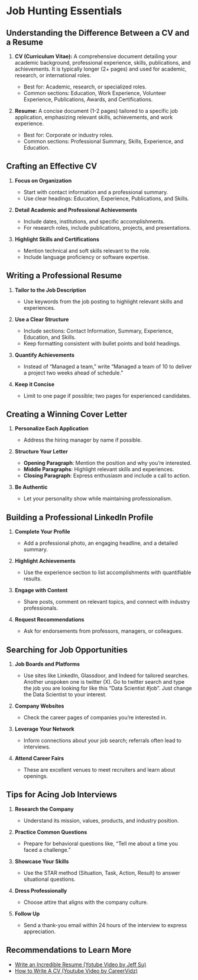 # Job Hunting Essentials

## Understanding the Difference Between a CV and a Resume

1. **CV (Curriculum Vitae):**
A comprehensive document detailing your academic background, professional experience, skills, publications, and achievements. It is typically longer (2+ pages) and used for academic, research, or international roles.

      - Best for: Academic, research, or specialized roles.
      - Common sections: Education, Work Experience, Volunteer Experience, Publications, Awards, and Certifications.
      
2. **Resume:**
A concise document (1-2 pages) tailored to a specific job application, emphasizing relevant skills, achievements, and work experience.

    - Best for: Corporate or industry roles.
    - Common sections: Professional  Summary, Skills, Experience, and Education.


## Crafting an Effective CV
1. **Focus on Organization**

    - Start with contact information and a professional summary.
    - Use clear headings: Education, Experience, Publications, and Skills.

2. **Detail Academic and Professional Achievements**

    - Include dates, institutions, and specific accomplishments.
    - For research roles, include publications, projects, and presentations.

3. **Highlight Skills and Certifications**

    - Mention technical and soft skills relevant to the role.
    - Include language proficiency or software expertise.


## Writing a Professional Resume
1. **Tailor to the Job Description**

    - Use keywords from the job posting to highlight relevant skills and experiences.

2. **Use a Clear Structure**

    - Include sections: Contact Information, Summary, Experience, Education, and Skills.
    - Keep formatting consistent with bullet points and bold headings.

3. **Quantify Achievements**

    - Instead of "Managed a team," write "Managed a team of 10 to deliver a project two weeks ahead of schedule."

4. **Keep it Concise**

    - Limit to one page if possible; two pages for experienced candidates.

## Creating a Winning Cover Letter
1. **Personalize Each Application**

    - Address the hiring manager by name if possible.

2. **Structure Your Letter**

    - **Opening Paragraph**: Mention the position and why you’re interested.
    - **Middle Paragraphs**: Highlight relevant skills and experiences.
    - **Closing Paragraph**: Express enthusiasm and include a call to action.

3. **Be Authentic**

    - Let your personality show while maintaining professionalism.

## Building a Professional LinkedIn Profile
1. **Complete Your Profile**

    - Add a professional photo, an engaging headline, and a detailed summary.

2. **Highlight Achievements**

    - Use the experience section to list accomplishments with quantifiable results.

3. **Engage with Content**

    - Share posts, comment on relevant topics, and connect with industry professionals.

4. **Request Recommendations**

    - Ask for endorsements from professors, managers, or colleagues.


## Searching for Job Opportunities
1. **Job Boards and Platforms**

    - Use sites like LinkedIn, Glassdoor, and Indeed for tailored searches. Another unspoken one is twitter (X). Go to twitter search and type the job you are looking for like this “Data Scientist #job”. Just change the Data Scientist to your interest.

2. **Company Websites**

    - Check the career pages of companies you're interested in.

3. **Leverage Your Network**

    - Inform connections about your job search; referrals often lead to interviews.

4. **Attend Career Fairs**

    - These are excellent venues to meet recruiters and learn about openings.


## Tips for Acing Job Interviews
1. **Research the Company**

    - Understand its mission, values, products, and industry position.

2. **Practice Common Questions**

    - Prepare for behavioral questions like, “Tell me about a time you faced a challenge.”

3. **Showcase Your Skills**

    - Use the STAR method (Situation, Task, Action, Result) to answer situational questions.

4. **Dress Professionally**

    - Choose attire that aligns with the company culture.

5. **Follow Up**

    - Send a thank-you email within 24 hours of the interview to express appreciation.

## Recommendations to Learn More
- [Write an Incredible Resume (Yotube Video by Jeff Su)](https://www.youtube.com/watch?v=Tt08KmFfIYQ&pp=ygUKQ1Ygd3JpdGluZw%3D%3D)
- [How to Write A CV (Youtube Video by CareerVidz)](https://www.youtube.com/watch?v=CaeUwaaeGpg&pp=ygUKQ1Ygd3JpdGluZw%3D%3D)
